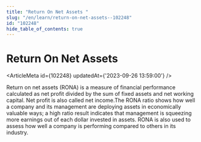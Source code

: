 ```yaml
---
title: "Return On Net Assets "
slug: "/en/learn/return-on-net-assets--102248"
id: "102248"
hide_table_of_contents: true
---
```



# Return On Net Assets 

<ArticleMeta id={102248} updatedAt={'2023-09-26 13:59:00'} />
<div className='border-solid border-b border-t-0 my-4 border-[var(--ifm-color-gray-300)]' />

Return on net assets (RONA) is a measure of financial performance calculated as net profit divided by the sum of fixed assets and net working capital. Net profit is also called net income.The RONA ratio shows how well a company and its management are deploying assets in economically valuable ways; a high ratio result indicates that management is squeezing more earnings out of each dollar invested in assets. RONA is also used to assess how well a company is performing compared to others in its industry.
